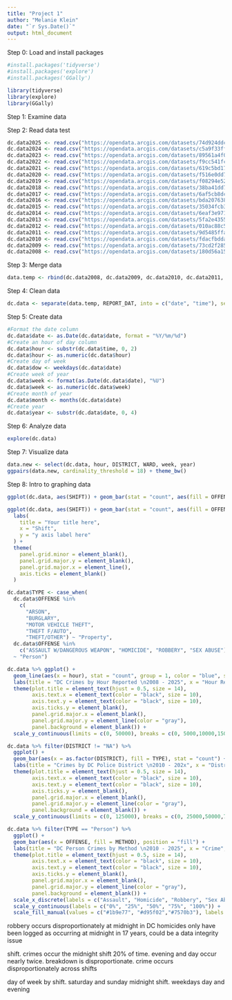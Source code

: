 ```yaml
---
title: "Project 1"
author: "Melanie Klein"
date: "`r Sys.Date()`"
output: html_document
---
```


Step 0: Load and install packages
```r
#install.packages('tidyverse')
#install.packages('explore')
#install.packages('GGally')
```

```r
library(tidyverse)
library(explore)
library(GGally)
```

Step 1: Examine data

Step 2: Read data test
```r
dc.data2025 <- read.csv("https://opendata.arcgis.com/datasets/74d924ddc3374e3b977e6f002478cb9b_7.csv", stringsAsFactors = FALSE) 
dc.data2024 <- read.csv("https://opendata.arcgis.com/datasets/c5a9f33ffca546babbd91de1969e742d_6.csv", stringsAsFactors = FALSE)
dc.data2023 <- read.csv("https://opendata.arcgis.com/datasets/89561a4f02ba46cca3c42333425d1b87_5.csv", stringsAsFactors = FALSE)
dc.data2022 <- read.csv("https://opendata.arcgis.com/datasets/f9cc541fc8c04106a05a1a4f1e7e813c_4.csv", stringsAsFactors = FALSE)
dc.data2021 <- read.csv("https://opendata.arcgis.com/datasets/619c5bd17ca2411db0689bb0a211783c_3.csv", stringsAsFactors = FALSE)
dc.data2020 <- read.csv("https://opendata.arcgis.com/datasets/f516e0dd7b614b088ad781b0c4002331_2.csv", stringsAsFactors = FALSE)
dc.data2019 <- read.csv("https://opendata.arcgis.com/datasets/f08294e5286141c293e9202fcd3e8b57_1.csv", stringsAsFactors = FALSE)
dc.data2018 <- read.csv("https://opendata.arcgis.com/datasets/38ba41dd74354563bce28a359b59324e_0.csv", stringsAsFactors = FALSE)
dc.data2017 <- read.csv("https://opendata.arcgis.com/datasets/6af5cb8dc38e4bcbac8168b27ee104aa_38.csv", stringsAsFactors = FALSE)
dc.data2016 <- read.csv("https://opendata.arcgis.com/datasets/bda20763840448b58f8383bae800a843_26.csv", stringsAsFactors = FALSE)
dc.data2015 <- read.csv("https://opendata.arcgis.com/datasets/35034fcb3b36499c84c94c069ab1a966_27.csv", stringsAsFactors = FALSE)
dc.data2014 <- read.csv("https://opendata.arcgis.com/datasets/6eaf3e9713de44d3aa103622d51053b5_9.csv", stringsAsFactors = FALSE)
dc.data2013 <- read.csv("https://opendata.arcgis.com/datasets/5fa2e43557f7484d89aac9e1e76158c9_10.csv", stringsAsFactors = FALSE)
dc.data2012 <- read.csv("https://opendata.arcgis.com/datasets/010ac88c55b1409bb67c9270c8fc18b5_11.csv", stringsAsFactors = FALSE)
dc.data2011 <- read.csv("https://opendata.arcgis.com/datasets/9d5485ffae914c5f97047a7dd86e115b_35.csv", stringsAsFactors = FALSE)
dc.data2010 <- read.csv("https://opendata.arcgis.com/datasets/fdacfbdda7654e06a161352247d3a2f0_34.csv", stringsAsFactors = FALSE)
dc.data2009 <- read.csv("https://opendata.arcgis.com/datasets/73cd2f2858714cd1a7e2859f8e6e4de4_33.csv", stringsAsFactors = FALSE)
dc.data2008 <- read.csv("https://opendata.arcgis.com/datasets/180d56a1551c4e76ac2175e63dc0dce9_32.csv", stringsAsFactors = FALSE)
```

Step 3: Merge data
```r
data.temp <- rbind(dc.data2008, dc.data2009, dc.data2010, dc.data2011, dc.data2012, dc.data2013, dc.data2014, dc.data2015, dc.data2016, dc.data2017, dc.data2018, dc.data2019, dc.data2020, dc.data2021, dc.data2022, dc.data2023, dc.data2024, dc.data2025)
```

Step 4: Clean data
```r
dc.data <- separate(data.temp, REPORT_DAT, into = c("date", "time"), sep = " ")
```

Step 5: Create data
```r
#Format the date column
dc.data$date <- as.Date(dc.data$date, format = "%Y/%m/%d")
#Create an hour of day column
dc.data$hour <- substr(dc.data$time, 0, 2)
dc.data$hour <- as.numeric(dc.data$hour)
#Create day of week
dc.data$dow <- weekdays(dc.data$date)
#Create week of year
dc.data$week <- format(as.Date(dc.data$date), "%U")
dc.data$week <- as.numeric(dc.data$week)
#Create month of year
dc.data$month <- months(dc.data$date)
#Create year
dc.data$year <- substr(dc.data$date, 0, 4)
```

Step 6: Analyze data
```r
explore(dc.data)
```

Step 7: Visualize data
```r
data.new <- select(dc.data, hour, DISTRICT, WARD, week, year)
ggpairs(data.new, cardinality_threshold = 18) + theme_bw()
```

Step 8: Intro to graphing data
```r
ggplot(dc.data, aes(SHIFT)) + geom_bar(stat = "count", aes(fill = OFFENSE), position = position_stack(reverse = TRUE)) + theme_classic() + facet_wrap(~DISTRICT)
```

```r
ggplot(dc.data, aes(SHIFT)) + geom_bar(stat = "count", aes(fill = OFFENSE), position = position_stack(reverse = TRUE)) + theme_classic() +
  labs(
    title = "Your title here",
    x = "Shift",
    y = "y axis label here"
  ) +
  theme(
    panel.grid.minor = element_blank(),
    panel.grid.major.y = element_blank(),
    panel.grid.major.x = element_line(),
    axis.ticks = element_blank()
  )
```
```r
dc.data$TYPE <- case_when(
  dc.data$OFFENSE %in%
    c(
      "ARSON",
      "BURGLARY",
      "MOTOR VEHICLE THEFT",
      "THEFT F/AUTO",
      "THEFT/OTHER") ~ "Property",
  dc.data$OFFENSE %in%
    c("ASSAULT W/DANGEROUS WEAPON", "HOMICIDE", "ROBBERY", "SEX ABUSE")
  ~ "Person")
```

```r
dc.data %>% ggplot() +
  geom_line(aes(x = hour), stat = "count", group = 1, color = "blue", size = 1) +
  labs(title = "DC Crimes by Hour Reported \n2008 - 2025", x = "Hour Reported", y = "Number of Crimes (Thousands)", fill = "Type of Crime") +
  theme(plot.title = element_text(hjust = 0.5, size = 14),
        axis.text.x = element_text(color = "black", size = 10),
        axis.text.y = element_text(color = "black", size = 10),
        axis.ticks.y = element_blank(),
        panel.grid.major.x = element_blank(),
        panel.grid.major.y = element_line(color = "gray"),
        panel.background = element_blank()) +
  scale_y_continuous(limits = c(0, 50000), breaks = c(0, 5000,10000,15000,20000,25000,30000,35000), labels = c(0,5,10,15,20,25,30,35))

```

```r
dc.data %>% filter(DISTRICT != "NA") %>%
  ggplot() +
  geom_bar(aes(x = as.factor(DISTRICT), fill = TYPE), stat = "count") +
  labs(title = "Crimes by DC Police District \n2010 - 202x", x = "District", y = "Number of Crimes (Thousands)", fill = "Type of Crime") +
  theme(plot.title = element_text(hjust = 0.5, size = 14),
        axis.text.x = element_text(color = "black", size = 10),
        axis.text.y = element_text(color = "black", size = 10),
        axis.ticks.y = element_blank(),
        panel.grid.major.x = element_blank(),
        panel.grid.major.y = element_line(color = "gray"),
        panel.background = element_blank()) +
  scale_y_continuous(limits = c(0, 125000), breaks = c(0, 25000,50000,75000,100000,125000), labels = c(0,25,50,75,100,125))
```
```r
dc.data %>% filter(TYPE == "Person") %>%
  ggplot() +
  geom_bar(aes(x = OFFENSE, fill = METHOD), position = "fill") +
  labs(title = "DC Person Crimes by Method \n2010 - 2025", x = "Crime", y = "Proportion of Crime", fill = "Method") +
  theme(plot.title = element_text(hjust = 0.5, size = 14),
        axis.text.x = element_text(color = "black", size = 10),
        axis.text.y = element_text(color = "black", size = 10),
        axis.ticks.y = element_blank(),
        panel.grid.major.x = element_blank(),
        panel.grid.major.y = element_line(color = "gray"),
        panel.background = element_blank()) +
  scale_x_discrete(labels = c("Assault", "Homicide", "Robbery", "Sex Abuse")) +
  scale_y_continuous(labels = c("0%", "25%", "50%", "75%", "100%")) +
  scale_fill_manual(values = c("#1b9e77", "#d95f02","#7570b3"), labels = c("Gun", "Knife", "Other"))
```



robbery occurs disproportionately at midnight in DC
homicides only have been logged as occurring at midnight in 17 years, could be a data integrity issue

shift. crimes occur the midnight shift 20% of time. evening and day occur nearly twice. breakdown is disproportionate. crime occurs disproportionately across shifts 

day of week by shift. saturday and sunday midnight shift. weekdays day and evening